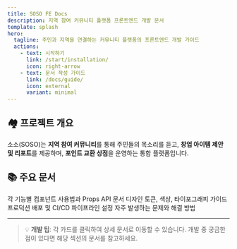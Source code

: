 ```yaml
---
title: SOSO FE Docs
description: 지역 참여 커뮤니티 플랫폼 프론트엔드 개발 문서
template: splash
hero:
  tagline: 주민과 지역을 연결하는 커뮤니티 플랫폼의 프론트엔드 개발 가이드
  actions:
    - text: 시작하기
      link: /start/installation/
      icon: right-arrow
    - text: 문서 작성 가이드
      link: /docs/guide/
      icon: external
      variant: minimal
---
```



## 🏘️ 프로젝트 개요

소소(SOSO)는 **지역 참여 커뮤니티**를 통해 주민들의 목소리를 듣고, **창업 아이템 제안 및 리포트**를 제공하며, **포인트 교환 상점**을 운영하는 통합 플랫폼입니다.

## 📚 주요 문서

<CardGrid>
  <Card title="컴포넌트 가이드" icon="open-book" href="/components/guide">
    각 기능별 컴포넌트 사용법과 Props API 문서
	</Card>

<Card title="스타일 가이드" icon="paintbrush" href="/style/guide">
  디자인 토큰, 색상, 타이포그래피 가이드
</Card>

<Card title="배포 가이드" icon="rocket" href="/deployment/guide">
  프로덕션 배포 및 CI/CD 파이프라인 설정
</Card>

  <Card title="문제 해결" icon="warning" href="/troubleshooting/common">
    자주 발생하는 문제와 해결 방법
	</Card>
</CardGrid>

---

> 💡 **개발 팁**: 각 카드를 클릭하여 상세 문서로 이동할 수 있습니다. 개발 중 궁금한 점이 있다면 해당 섹션의 문서를 참고하세요.
